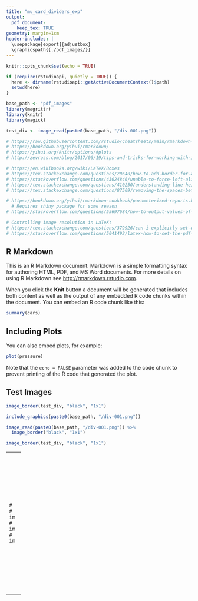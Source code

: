 ```yaml
---
title: "mu_card_dividers_exp"
output: 
  pdf_document:
    keep_tex: TRUE
geometry: margin=1cm
header-includes: |
  \usepackage[export]{adjustbox}
  \graphicspath{{./pdf_images/}}
---
```


```r
knitr::opts_chunk$set(echo = TRUE)

if (require(rstudioapi, quietly = TRUE)) {
  here <- dirname(rstudioapi::getActiveDocumentContext()$path)
  setwd(here)
}

base_path <- "pdf_images"
library(magrittr)
library(knitr)
library(magick)

test_div <- image_read(paste0(base_path, "/div-001.png"))

# https://raw.githubusercontent.com/rstudio/cheatsheets/main/rmarkdown-2.0.pdf
# https://bookdown.org/yihui/rmarkdown/
# https://yihui.org/knitr/options/#plots
# http://zevross.com/blog/2017/06/19/tips-and-tricks-for-working-with-images-and-figures-in-r-markdown-documents/

# https://en.wikibooks.org/wiki/LaTeX/Boxes
# https://tex.stackexchange.com/questions/20640/how-to-add-border-for-an-image
# https://stackoverflow.com/questions/43024846/unable-to-force-left-align-text-in-rmarkdown-document
# https://tex.stackexchange.com/questions/410250/understanding-line-height-line-spacing-baselineskip-in-latex
# https://tex.stackexchange.com/questions/87509/removing-the-spaces-between-words

# https://bookdown.org/yihui/rmarkdown-cookbook/parameterized-reports.html
  # Requires shiny package for some reason
# https://stackoverflow.com/questions/55697684/how-to-output-values-of-r-variables-in-an-inline-latex-equation-in-r-markdown-i

# Controlling image resolution in LaTeX:
# https://tex.stackexchange.com/questions/379926/can-i-explicitly-set-dpi-on-a-per-image-basis-with-includegraphics
# https://stackoverflow.com/questions/5041492/latex-how-to-set-the-pdf-dpi-when-using-images
```

## R Markdown

This is an R Markdown document. Markdown is a simple formatting syntax for authoring HTML, PDF, and MS Word documents. For more details on using R Markdown see <http://rmarkdown.rstudio.com>.

When you click the **Knit** button a document will be generated that includes both content as well as the output of any embedded R code chunks within the document. You can embed an R code chunk like this:

```r
summary(cars)
```

## Including Plots

You can also embed plots, for example:

```r
plot(pressure)
```

Note that the `echo = FALSE` parameter was added to the code chunk to prevent printing of the R code that generated the plot.

## Test Images

```r
image_border(test_div, "black", "1x1")
```
```r
include_graphics(paste0(base_path, "/div-001.png"))

image_read(paste0(base_path, "/div-001.png")) %>%
  image_border("black", "1x1")
```
```r
image_border(test_div, "black", "1x1")
```

- - -
```r
# fig.width & fig.height only really apply to R-generated graphics (plots), not external graphics files (png)
# out.width OR out.height do affect the size of both (fig.asp can be used to change the aspect ratio; fig.height = fig.width * fig.asp)
image_border(test_div, "black", "1x1")
```
```r
# keepaspectratio = true by default: \includegraphics will not distort pictures if both height and width are specified, instead the image is scaled so that neither dimensions exceeds the specified dimensions.
image_border(test_div, "black", "1x1")
```
```r
# keepaspectratio = false: now the height and width are respected, and the image is distorted.
image_border(test_div, "black", "1x1")
```

- - -
\La\TeX

```{=latex}

\includegraphics{div-001.png} % native size? Or just full textwidth

% https://en.wikibooks.org/wiki/LaTeX/Boxes
% https://tex.stackexchange.com/questions/282994/why-is-fbox-leaving-padding-on-the-left-and-right-of-my-includegraphics
\setlength{\fboxsep}{0cm}    % still some horizontal white space?  Check white space around the contents (new lines)
\setlength{\fboxrule}{1pt}

\fbox{%
  \parbox[t][7cm]{8cm}{%
    \fbox{\includegraphics{./pdf_images/div-001.png}}
  }%
} % *any* whitespace between figures will result in whitespace in the output ;)
% using 'frame' option to \includegraphics (adjustbox package)
% https://tex.stackexchange.com/questions/349918/image-frame-borders-in-pdf-from-latex-template-with-pandoc-markdown
% suggests I could create a custom version of the \includegraphics command in the YAML header, which would be applied for every include_graphics() command in an R chunk ...
\fbox{%
  \parbox[t][7cm]{8cm}{%
    \includegraphics[frame, width=9.2cm]{div-001.png}%
  }%
}

\fbox{%
  \parbox[t][7cm]{8cm}{%
    \includegraphics[frame]{div-001.png}%
  }%
}
\fbox{%
  \parbox[t][7cm]{8cm}{%
    \includegraphics[frame, width=544px]{div-001.png}%
  }%
}

\fbox{%
  \parbox[t][2cm]{9cm}{%
    \includegraphics[trim=0 0 0 0, clip]{div-001.png}% image is resized to fit _width_, box appears to resize to accommodate _height_
  }%
}
% any empty lines between boxes will put graphics on a new line in the output. ;)
\fbox{%
  \parbox[t]{9cm}{%
    \includegraphics[trim=0 4cm 0 0, clip]{div-001.png}% image is resized to fit _width_, box appears to resize to accommodate _height_
  }%
}

% what a mess.  I clearly do not understand the viewport argument:
\fbox{%
  \includegraphics[frame, width=9.2cm, totalheight=7cm, viewport=0 0.4cm 9cm 9cm, clip]{div-001.png}%
}

% Can I get images to wrap cleanly: no clipping off the page, line breaks where appropriate, with no space between images?
%  \- hypenation?
%  \figure environment - I think this creates 'floats', which is not quite what I want; I think I prefer inline boxes that I can stack together.
% Based on examination of .tcx outpute from Rmarkdown, R code that includes an external file is always converted to an \includegraphics statement (using the graphicx package).
```
